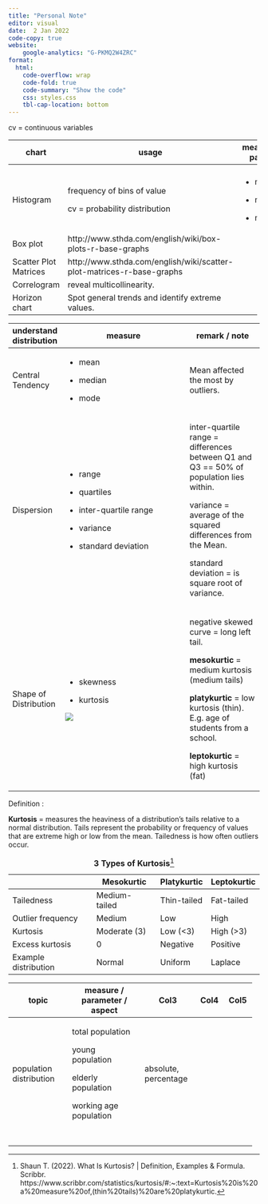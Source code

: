 ```yaml
---
title: "Personal Note"
editor: visual
date:  2 Jan 2022
code-copy: true
website: 
    google-analytics: "G-PKMQ2W4ZRC"
format:
  html:
    code-overflow: wrap
    code-fold: true
    code-summary: "Show the code"
    css: styles.css
    tbl-cap-location: bottom
---
```


cv = continuous variables

+-----------------------+-----------------------------------------------------------------------+-----------------+--------------------+
| chart                 | usage                                                                 | measure / param | remark / attention |
+=======================+=======================================================================+=================+====================+
|                       |                                                                       |                 |                    |
+-----------------------+-----------------------------------------------------------------------+-----------------+--------------------+
| Histogram             | frequency of bins of value                                            | -   mean        |                    |
|                       |                                                                       |                 |                    |
|                       | cv = probability distribution                                         | -   median      |                    |
|                       |                                                                       |                 |                    |
|                       |                                                                       | -   mode        |                    |
+-----------------------+-----------------------------------------------------------------------+-----------------+--------------------+
| Box plot              | http://www.sthda.com/english/wiki/box-plots-r-base-graphs             |                 |                    |
+-----------------------+-----------------------------------------------------------------------+-----------------+--------------------+
| Scatter Plot Matrices | http://www.sthda.com/english/wiki/scatter-plot-matrices-r-base-graphs |                 |                    |
+-----------------------+-----------------------------------------------------------------------+-----------------+--------------------+
| Correlogram           | reveal multicollinearity.                                             |                 |                    |
+-----------------------+-----------------------------------------------------------------------+-----------------+--------------------+
| Horizon chart         | Spot general trends and identify extreme values.                      |                 |                    |
+-----------------------+-----------------------------------------------------------------------+-----------------+--------------------+

+-------------------------+---------------------------------------------------------------------------------------------------------------------------------------------------------------+----------------------------------------------------------------------------------------+
| understand distribution | measure                                                                                                                                                       | remark / note                                                                          |
+=========================+===============================================================================================================================================================+========================================================================================+
| Central Tendency        | -   mean                                                                                                                                                      | Mean affected the most by outliers.                                                    |
|                         |                                                                                                                                                               |                                                                                        |
|                         | -   median                                                                                                                                                    |                                                                                        |
|                         |                                                                                                                                                               |                                                                                        |
|                         | -   mode                                                                                                                                                      |                                                                                        |
+-------------------------+---------------------------------------------------------------------------------------------------------------------------------------------------------------+----------------------------------------------------------------------------------------+
| Dispersion              | -   range                                                                                                                                                     | inter-quartile range = differences between Q1 and Q3 == 50% of population lies within. |
|                         |                                                                                                                                                               |                                                                                        |
|                         | -   quartiles                                                                                                                                                 | variance = average of the squared differences from the Mean.                           |
|                         |                                                                                                                                                               |                                                                                        |
|                         | -   inter-quartile range                                                                                                                                      | standard deviation = is square root of variance.                                       |
|                         |                                                                                                                                                               |                                                                                        |
|                         | -   variance                                                                                                                                                  |                                                                                        |
|                         |                                                                                                                                                               |                                                                                        |
|                         | -   standard deviation                                                                                                                                        |                                                                                        |
+-------------------------+---------------------------------------------------------------------------------------------------------------------------------------------------------------+----------------------------------------------------------------------------------------+
| Shape of Distribution   | -   skewness                                                                                                                                                  | negative skewed curve = long left tail.                                                |
|                         |                                                                                                                                                               |                                                                                        |
|                         | -   kurtosis                                                                                                                                                  | **mesokurtic** = medium kurtosis (medium tails)                                        |
|                         |                                                                                                                                                               |                                                                                        |
|                         | [![](images/image-1844618062.png)](https://www.scribbr.com/statistics/kurtosis/#:~:text=Kurtosis%20is%20a%20measure%20of,(thin%20tails)%20are%20platykurtic.) | **platykurtic** = low kurtosis (thin). E.g. age of students from a school.             |
|                         |                                                                                                                                                               |                                                                                        |
|                         |                                                                                                                                                               | **leptokurtic** = high kurtosis (fat)                                                  |
+-------------------------+---------------------------------------------------------------------------------------------------------------------------------------------------------------+----------------------------------------------------------------------------------------+

Definition :

**Kurtosis** = measures the heaviness of a distribution's tails relative to a normal distribution. Tails represent the probability or frequency of values that are extreme high or low from the mean. Tailedness is how often outliers occur.

|                      | Mesokurtic    | Platykurtic | Leptokurtic |
|----------------------|---------------|-------------|-------------|
| Tailedness           | Medium-tailed | Thin-tailed | Fat-tailed  |
| Outlier frequency    | Medium        | Low         | High        |
| Kurtosis             | Moderate (3)  | Low (\<3)   | High (\>3)  |
| Excess kurtosis      | 0             | Negative    | Positive    |
| Example distribution | Normal        | Uniform     | Laplace     |

: **3 Types of Kurtosis**[^1]

[^1]: Shaun T. (2022). What Is Kurtosis? \| Definition, Examples & Formula. Scribbr. https://www.scribbr.com/statistics/kurtosis/#:\~:text=Kurtosis%20is%20a%20measure%20of,(thin%20tails)%20are%20platykurtic.

+-------------------------+------------------------------+----------------------+------------+------------+
| topic                   | measure / parameter / aspect | Col3                 | Col4       | Col5       |
+=========================+==============================+======================+============+============+
| population distribution | total population             | absolute, percentage |            |            |
|                         |                              |                      |            |            |
|                         | young population             |                      |            |            |
|                         |                              |                      |            |            |
|                         | elderly population           |                      |            |            |
|                         |                              |                      |            |            |
|                         | working age population       |                      |            |            |
+-------------------------+------------------------------+----------------------+------------+------------+
|                         |                              |                      |            |            |
+-------------------------+------------------------------+----------------------+------------+------------+
|                         |                              |                      |            |            |
+-------------------------+------------------------------+----------------------+------------+------------+
|                         |                              |                      |            |            |
+-------------------------+------------------------------+----------------------+------------+------------+
|                         |                              |                      |            |            |
+-------------------------+------------------------------+----------------------+------------+------------+
|                         |                              |                      |            |            |
+-------------------------+------------------------------+----------------------+------------+------------+
